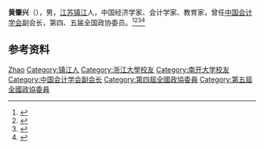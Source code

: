 '''黄肇兴'''（{{bd|1909年||1990年|}}），男，[[江苏|江苏]][[镇江|镇江]]人，中国经济学家、会计学家、教育家，曾任[[中国会计学会|中国会计学会]]副会长，第四、五届全国政协委员。<ref>{{Cite book|title=中华当代文化名人大辞典|author=张品兴, 殷登祥, 陈有进等主编|publisher=中国广播电视出版社|year=1992|isbn=9787504315137|location=北京|pages=}}</ref><ref>{{Cite book|title=当代中国社会科学手册|author=汝信，易克信主编|publisher=社会科学文献出版社|year=1988|isbn=|location=北京|pages=}}</ref><ref>{{Cite book|title=中华人民共和国职官志|author=何虎生, 李耀东, 向常福主编|publisher=中国社会出版社|year=2003|isbn=9787800883934|location=北京|pages=}}</ref><ref>{{Cite book|title=历届全国政协委员人名辞典|author=|publisher=中国国际广播出版社|year=1996|isbn=9787507813746|location=北京|pages=286}}</ref>

== 参考资料 ==
{{reflist}}

{{Navboxes
| title  = 黄肇兴在[[中国会计学会|中国会计学会]]的职务
| list1  =
{{中国会计学会第二届理事会}}
}}

{{Authority control}}
{{DEFAULTSORT:Huang黄}}
[[Category:黄姓|Zhao]]
[[Category:镇江人|Category:镇江人]]
[[Category:浙江大學校友|Category:浙江大學校友]]
[[Category:南开大学校友|Category:南开大学校友]]
[[Category:中国会计学会副会长|Category:中国会计学会副会长]]
[[Category:第四屆全國政協委員|Category:第四屆全國政協委員]]
[[Category:第五屆全國政協委員|Category:第五屆全國政協委員]]

{{中国人物小作品}}